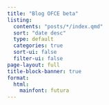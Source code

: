 ```yaml
---
title: "Blog OFCE beta"
listing:
  contents: "posts/*/index.qmd"
  sort: "date desc"
  type: default
  categories: true
  sort-ui: false
  filter-ui: false
page-layout: full
title-block-banner: true
format:
  html:
    mainfont: futura
---
```

